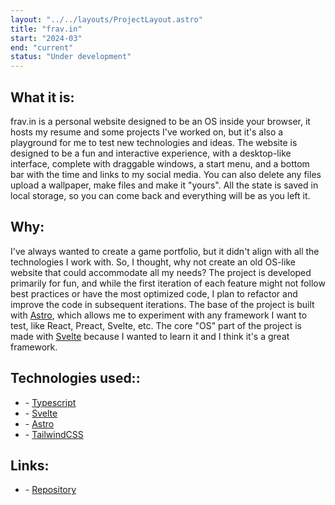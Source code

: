 ```yaml
---
layout: "../../layouts/ProjectLayout.astro"
title: "frav.in"
start: "2024-03"
end: "current"
status: "Under development"
---
```


## **What it is**:

frav.in is a personal website designed to be an OS inside your browser, it hosts my resume and some projects I've worked on, but it's also a playground for me to test new technologies and ideas. The website is designed to be a fun and interactive experience, with a desktop-like interface, complete with draggable windows, a start menu, and a bottom bar with the time and links to my social media. You can also delete any files upload a wallpaper, make files and make it "yours". All the state is saved in local storage, so you can come back and everything will be as you left it.

## **Why**:

I've always wanted to create a game portfolio, but it didn't align with all the technologies I work with. So, I thought, why not create an old OS-like website that could accommodate all my needs? The project is developed primarily for fun, and while the first iteration of each feature might not follow best practices or have the most optimized code, I plan to refactor and improve the code in subsequent iterations. The base of the project is built with [Astro](https://astro.build/), which allows me to experiment with any framework I want to test, like React, Preact, Svelte, etc. The core "OS" part of the project is made with [Svelte](https://svelte.dev/) because I wanted to learn it and I think it's a great framework.

## **Technologies used:**:

- \- [Typescript](https://www.typescriptlang.org/)
- \- [Svelte](https://svelte.dev/)
- \- [Astro](https://astro.build/)
- \- [TailwindCSS](https://tailwindcss.com/)

## **Links**:

- \- [Repository](https://github.com/FlavioZanoni/frav.in)
